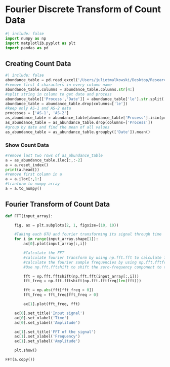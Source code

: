 # Fourier Discrete Transform of Count Data

```python
#| include: false
import numpy as np
import matplotlib.pyplot as plt
import pandas as pd
```

## Creating Count Data
```python
#| include: false
abundance_table = pd.read_excel('/Users/julietmalkowski/Desktop/Research/Kinetic_Model/abundance_table.xlsx')
#remove first 4 characters in every column name
abundance_table.columns = abundance_table.columns.str[4:] 
#split string in column to get date and process
abundance_table[['Process','Date']] = abundance_table['le'].str.split('_',expand=True)
abundance_table = abundance_table.drop(columns=['le'])
#keep only AS-1 and AS-2 data
processes = ['AS-1', 'AS-2']
as_abundance_table = abundance_table[abundance_table['Process'].isin(processes)]
as_abundance_table = as_abundance_table.drop(columns=['Process'])
#group by date and find the mean of all values
as_abundance_table = as_abundance_table.groupby(['Date']).mean()
```

### Show Count Data
```python
#remove last two rows of as_abundance_table
a = as_abundance_table.iloc[:,:-2]
a = a.reset_index()
print(a.head())
#remove first column in a
a = a.iloc[:,1:]
#tranform to numpy array
a = a.to_numpy()
```


## Fourier Transform of Count Data
```python
def FFT(input_array):

    fig, ax = plt.subplots(2, 1, figsize=(10, 10))

    #Taking each OTU and fourier transforming its signal through time
    for i in range(input_array.shape[1]):
        ax[0].plot(input_array[:,i])

        #Calculate the FFT
        #calculate fourier transform by using np.fft.fft to calculate fft of each column (each OTU count through time)
        #calculate the fourier sample frequencies by using np.fft.fftfreq
        #Use np.fft.fftshift to shift the zero-frequency component to the center of the spectrum.

        fft = np.fft.fftshift(np.fft.fft(input_array[:,i]))
        fft_freq = np.fft.fftshift(np.fft.fftfreq(len(fft)))

        fft = np.abs(fft[fft_freq > 0])
        fft_freq = fft_freq[fft_freq > 0]

        ax[1].plot(fft_freq, fft)

    ax[0].set_title('Input signal')
    ax[0].set_xlabel('Time')
    ax[0].set_ylabel('Amplitude')

    ax[1].set_title('FFT of the signal')
    ax[1].set_xlabel('Frequency')
    ax[1].set_ylabel('Amplitude')

    plt.show()

FFT(a.copy())

```